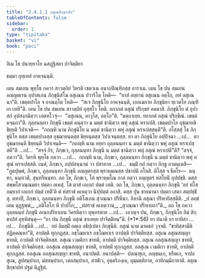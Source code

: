 ```yaml
---
title: "2.4.1.1 ลสุณสิกฺขาปท"
tableOfContents: false
sidebar:
  order: 1
type: "tipitaka"
basket: "vi"
book: "paci"
---
```



<DynamicBreadcrumb />


<Paragraph number="2565" type="center" book="paci">
อิเม โข ปนายฺยาโย ฉสฏฺฐิสตา ปาจิตฺติยา

  
ธมฺมา อุทฺเทสํ อาคจฺฉนฺติ.


</Paragraph>

<Division number="793" book="paci">

<Paragraph number="2566" book="paci">
เตน สมเยน พุทฺโธ ภควา สาวตฺถิยํ วิหรติ เชตวเน อนาถปิณฺฑิกสฺส อาราเม. เตน โข ปน สมเยน อญฺญตเรน อุปาสเกน ภิกฺขุนิสํโฆ ลสุเณน ปวาริโต โหติ—  “ยาสํ อยฺยานํ ลสุเณน อตฺโถ, อหํ ลสุเณนา”ติ. เขตฺตปาโล จ อาณตฺโต โหติ—  “สเจ ภิกฺขุนิโย อาคจฺฉนฺติ, เอกเมกาย ภิกฺขุนิยา ทฺเวตโย ภณฺฑิเก เทหี”ติ. เตน โข ปน สมเยน สาวตฺถิยํ อุสฺสโว โหติ. ยถาภตํ ลสุณํ ปริกฺขยํ อคมาสิ. ภิกฺขุนิโย ตํ อุปาสกํ อุปสงฺกมิตฺวา เอตทโวจุํ—  “ลสุเณน, อาวุโส, อตฺโถ”ติ. “นตฺถาเยฺย. ยถาภตํ ลสุณํ ปริกฺขีณํ. เขตฺตํ คจฺฉถา”ติ. ถุลฺลนนฺทา ภิกฺขุนี เขตฺตํ คนฺตฺวา น มตฺตํ ชานิตฺวา พหุํ ลสุณํ หราเปสิ. เขตฺตปาโล อุชฺฌายติ ขิยฺยติ วิปาเจติ—  “กถญฺหิ นาม ภิกฺขุนิโย น มตฺตํ ชานิตฺวา พหุํ ลสุณํ หราเปสฺสนฺตี”ติ.
</Paragraph>

<Paragraph number="2567" book="paci">
อโสฺสสุํ โข ภิกฺขุนิโย ตสฺส เขตฺตปาลสฺส อุชฺฌายนฺตสฺส ขิยฺยนฺตสฺส วิปาเจนฺตสฺส. ยา ตา ภิกฺขุนิโย อปฺปิจฺฉา …เป…  ตา อุชฺฌายนฺติ ขิยฺยนฺติ วิปาเจนฺติ—  “กถญฺหิ นาม อยฺยา ถุลฺลนนฺทา น มตฺตํ ชานิตฺวา พหุํ ลสุณํ หราเปสฺสตี”ติ …เป…  “สจฺจํ กิร, ภิกฺขเว, ถุลฺลนนฺทา ภิกฺขุนี น มตฺตํ ชานิตฺวา พหุํ ลสุณํ หราเปตี”ติ? “สจฺจํ, ภควา”ติ. วิครหิ พุทฺโธ ภควา …เป…  กถญฺหิ นาม, ภิกฺขเว, ถุลฺลนนฺทา ภิกฺขุนี น มตฺตํ ชานิตฺวา พหุํ ลสุณํ หราเปสฺสติ. เนตํ, ภิกฺขเว, อปฺปสนฺนานํ วา ปสาทาย …เป…  ธมฺมิํ กถํ กตฺวา ภิกฺขู อามนฺเตสิ—
</Paragraph>

<Paragraph number="2568" book="paci">
“ภูตปุพฺพํ, ภิกฺขเว, ถุลฺลนนฺทา ภิกฺขุนี อญฺญตรสฺส พฺราหฺมณสฺส ปชาปติ อโหสิ. ติโสฺส จ ธีตโร—  นนฺทา, นนฺทวตี, สุนฺทรีนนฺทา. อถ โข, ภิกฺขเว, โส พฺราหฺมโณ กาลํ กตฺวา อญฺญตรํ หํสโยนิํ อุปปชฺชิ. ตสฺส สพฺพโสวณฺณมยา ปตฺตา อเหสุํ. โส ตาสํ เอเกกํ ปตฺตํ เทติ. อถ โข, ภิกฺขเว, ถุลฺลนนฺทา ภิกฺขุนี ‘อยํ หํโส อมฺหากํ เอเกกํ ปตฺตํ เทตี’ติ ตํ หํสราชํ คเหตฺวา นิปฺปตฺตํ อกาสิ. ตสฺส ปุน ชายมานา ปตฺตา เสตา สมฺปชฺชิํสุ. ตทาปิ, ภิกฺขเว, ถุลฺลนนฺทา ภิกฺขุนี อติโลเภน สุวณฺณา ปริหีนา. อิทานิ ลสุณา ปริหายิสฺสตีติ.
</Paragraph>

<Paragraph number="2569" type="verses" book="paci">
_ยํ ลทฺธํ เตน ตุฏฺฐพฺพํ,_  
_อติโลโภ หิ ปาปโก;_  
_หํสราชํ คเหตฺวาน,_  
_สุวณฺณา ปริหายถา”ติ._  

</Paragraph>

<Paragraph number="2570" book="paci">
อถ โข ภควา ถุลฺลนนฺทํ ภิกฺขุนิํ อเนกปริยาเยน วิครหิตฺวา ทุพฺภรตาย …เป…  เอวญฺจ ปน, ภิกฺขเว, ภิกฺขุนิโย อิมํ สิกฺขาปทํ อุทฺทิสนฺตุ—
</Paragraph>

</Division>
<Division number="794" book="paci">

<Paragraph number="2571" book="paci">
<Emphasis>“ยา ปน ภิกฺขุนี ลสุณํ ขาเทยฺย ปาจิตฺติยนฺ”</Emphasis>ติ. (*1*:<Emphasis>56</Emphasis>)
</Paragraph>

</Division>
<Division number="795" book="paci">

<Paragraph number="2572" book="paci">
<Emphasis>ยา ปนา</Emphasis>ติ ยา ยาทิสา …เป…  <Emphasis>ภิกฺขุนี</Emphasis>ติ …เป…  อยํ อิมสฺมิํ อตฺเถ อธิปฺเปตา ภิกฺขุนีติ.
</Paragraph>

<Paragraph number="2573" book="paci">
<Emphasis>ลสุณํ</Emphasis> นาม มาคธกํ วุจฺจติ.
</Paragraph>

<Paragraph number="2574" book="paci">
“ขาทิสฺสามีติ ปฏิคฺคณฺหา”ติ, อาปตฺติ ทุกฺกฏสฺส. อชฺโฌหาเร อชฺโฌหาเร อาปตฺติ ปาจิตฺติยสฺส.
</Paragraph>

</Division>
<Division number="796" book="paci">

<Paragraph number="2575" book="paci">
ลสุเณ ลสุณสญฺญา ขาทติ, อาปตฺติ ปาจิตฺติยสฺส. ลสุเณ เวมติกา ขาทติ, อาปตฺติ ปาจิตฺติยสฺส. ลสุเณ อลสุณสญฺญา ขาทติ, อาปตฺติ ปาจิตฺติยสฺส.
</Paragraph>

<Paragraph number="2576" book="paci">
อลสุเณ ลสุณสญฺญา ขาทติ, อาปตฺติ ทุกฺกฏสฺส. อลสุเณ เวมติกา ขาทติ, อาปตฺติ ทุกฺกฏสฺส. อลสุเณ อลสุณสญฺญา ขาทติ, อนาปตฺติ.
</Paragraph>

</Division>
<Division number="797" book="paci">

<Paragraph number="2577" book="paci">
อนาปตฺติ—  ปลณฺฑุเก, ภญฺชนเก, หรีตเก, จาปลสุเณ, สูปสมฺปาเก, มํสสมฺปาเก, เตลสมฺปาเก, สาฬเว, อุตฺตริภงฺเค, อุมฺมตฺติกาย, อาทิกมฺมิกายาติ.

</Paragraph>
</Division>

<Paragraph number="2578" type="center" book="paci">
ลสุณสิกฺขาปทํ ปฐมํ นิฏฺฐิตํ.
</Paragraph>